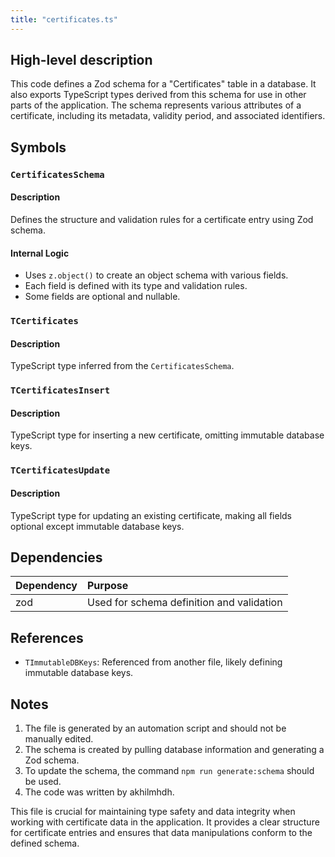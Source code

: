 ```yaml
---
title: "certificates.ts"
---
```


## High-level description
This code defines a Zod schema for a "Certificates" table in a database. It also exports TypeScript types derived from this schema for use in other parts of the application. The schema represents various attributes of a certificate, including its metadata, validity period, and associated identifiers.

## Symbols

### `CertificatesSchema`
#### Description
Defines the structure and validation rules for a certificate entry using Zod schema.

#### Internal Logic
- Uses `z.object()` to create an object schema with various fields.
- Each field is defined with its type and validation rules.
- Some fields are optional and nullable.

### `TCertificates`
#### Description
TypeScript type inferred from the `CertificatesSchema`.

### `TCertificatesInsert`
#### Description
TypeScript type for inserting a new certificate, omitting immutable database keys.

### `TCertificatesUpdate`
#### Description
TypeScript type for updating an existing certificate, making all fields optional except immutable database keys.

## Dependencies
| Dependency | Purpose |
|:-----------|:--------|
| zod | Used for schema definition and validation |

## References
- `TImmutableDBKeys`: Referenced from another file, likely defining immutable database keys.

## Notes
1. The file is generated by an automation script and should not be manually edited.
2. The schema is created by pulling database information and generating a Zod schema.
3. To update the schema, the command `npm run generate:schema` should be used.
4. The code was written by akhilmhdh.

This file is crucial for maintaining type safety and data integrity when working with certificate data in the application. It provides a clear structure for certificate entries and ensures that data manipulations conform to the defined schema.